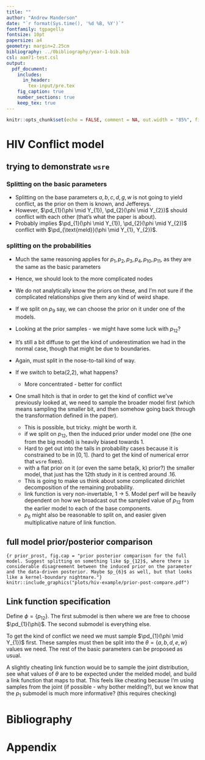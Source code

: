 ```yaml
---
title: ""
author: "Andrew Manderson"
date: "`r format(Sys.time(), '%d %B, %Y')`"
fontfamily: tgpagella
fontsize: 10pt
papersize: a4
geometry: margin=2.25cm
bibliography: ../0bibliography/year-1-bib.bib
csl: aam71-test.csl
output: 
  pdf_document:
    includes:
      in_header:
        tex-input/pre.tex
    fig_caption: true
    number_sections: true
    keep_tex: true
---
```


```r
knitr::opts_chunk$set(echo = FALSE, comment = NA, out.width = "85%", fig.align = "center", auto_pdf = TRUE)
```

# HIV Conflict model

## trying to demonstrate `wsre`

### Splitting on the basic parameters

- Splitting on the base parameters $a, b, c, d, g, w$ is not going to yield conflict, as the prior on them is known, and Jeffereys.
- However, $\pd_{1}(\phi \mid Y_{1}), \pd_{2}(\phi \mid Y_{2})$ should conflict with each other (that's what the paper is about).
- Probably implies $\pd_{1}(\phi \mid Y_{1}), \pd_{2}(\phi \mid Y_{2})$ conflict with $\pd_{\text{meld}}(\phi \mid Y_{1}, Y_{2})$.

### splitting on the probabilities

- Much the same reasoning applies for $p_{1}, p_{2}, p_{3}, p_{4}, p_{10}, p_{11}$, as they are the same as the basic parameters
- Hence, we should look to the more complicated nodes
- We do not analytically know the priors on these, and I'm not sure if the complicated relationships give them any kind of weird shape.
- If we split on $p_{9}$ say, we can choose the prior on it under one of the models.


- Looking at the prior samples - we might have some luck with $p_{12}$?
- It's still a bit diffuse to get the kind of underestimation we had in the normal case, though that might be due to boundaries.
- Again, must split in the nose-to-tail kind of way.
- If we switch to beta(2,2), what happens?
    - More concentrated - better for conflict
- One small hitch is that in order to get the kind of conflict we've previously looked at, we need to sample the broader model first (which means sampling the smaller bit, and then somehow going back through the transformation defined in the paper).
    - This is possible, but tricky. might be worth it.
    - if we split on $p_{12}$, then the induced prior under model one (the one from the big model) is heavily biased towards 1.
    - Hard to get out into the tails in probability cases because it is constrained to be in $[0, 1]$. (hard to get the kind of numerical error that `wsre` fixes).
    - with a flat prior on it (or even the same beta(k, k) prior?) the smaller model, that just has the 12th study in it is centred around .16.
    - This is going to make us think about some complicated dirichlet decomposition of the remaining probability.
    - link function is very non-invertable, 1 -> 5. Model perf will be heavily dependent on how we broadcast out the sampled value of $p_{12}$ from the earlier model to each of the base components.
    - $p_{6}$ might also be reasonable to split on, and easier given multiplicative nature of link function.

## full model prior/posterior comparison

```{r prior_prost, fig.cap = "prior posterior comparison for the full model. Suggest splitting on something like $p_{12}$, where there is considerable disagreement between the induced prior on the parameter and the data-driven posterior. Maybe $p_{6}$ as well, but that looks like a kernel-boundary nightmare."}
knitr::include_graphics("plots/hiv-example/prior-post-compare.pdf")
```


## Link function specification

Define $\phi = \{p_{12}\}$.
The first submodel is then 
\input{tex-input/submodels/0010-study-12-submodel.tex}
where we are free to choose $\pd_{1}(\phi)$.
The second submodel is everything else.

To get the kind of conflict we need we must sample $\pd_{1}(\phi \mid Y_{1})$ first.
These samples must then be split into the $\theta = \{a, b, d, e, w\}$ values we need.
The rest of the basic parameters can be proposed as usual.

A slightly cheating link function would be to sample the joint distribution, see what values of $\theta$ are to be expected under the melded model, and build a link function that maps to that.
This feels like cheating because I'm using samples from the joint (if possible - why bother melding?), but we know that the $p_{1}$ submodel is much more informative? (this requires checking)


<!-- -------------------- END OF MAIN BODY OF DOCUMENT -------------------- -->
\newpage

<!-- The {-} tag here suppresses the section numbering. -->
# Bibliography {-}

<!-- This makes pandoc-citeproc put the references before the end of document. -->
<div id="refs"></div>

\newpage

<!-- Now switch to alphabetical numbering for the appendix, and reset the counter. -->
\renewcommand{\thesection}{\Alph{section}}
\setcounter{section}{0}

# Appendix 